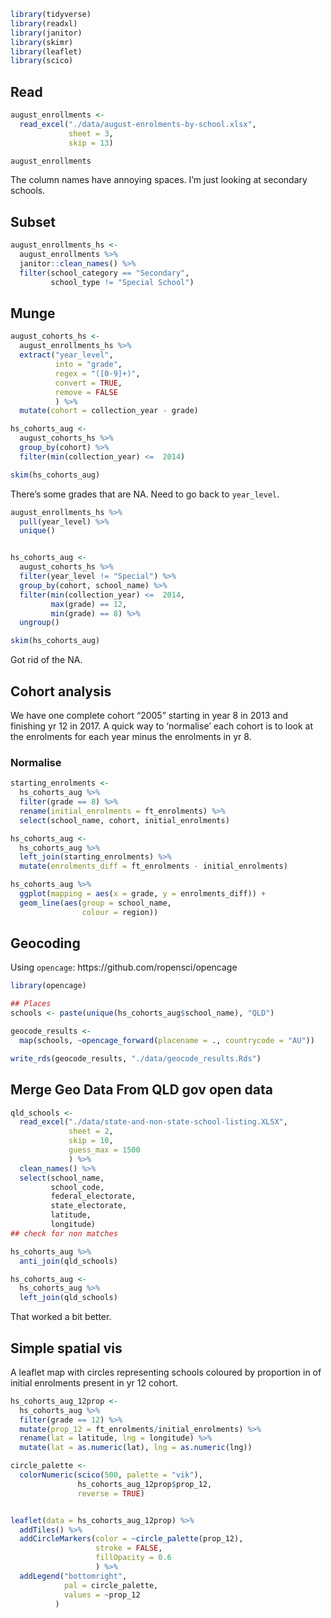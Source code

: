 
```r
library(tidyverse)
library(readxl)
library(janitor)
library(skimr)
library(leaflet)
library(scico)
```

## Read
```r
august_enrollments <-
  read_excel("./data/august-enrolments-by-school.xlsx",
             sheet = 3,
             skip = 13)

august_enrollments
```

The column names have annoying spaces. I'm just looking at secondary schools.

## Subset
```r
august_enrollments_hs <-
  august_enrollments %>%
  janitor::clean_names() %>%
  filter(school_category == "Secondary",
         school_type != "Special School")

```

## Munge

```r
august_cohorts_hs <-
  august_enrollments_hs %>%
  extract("year_level",
          into = "grade",
          regex = "([0-9]+)",
          convert = TRUE,
          remove = FALSE
          ) %>%
  mutate(cohort = collection_year - grade)

hs_cohorts_aug <-
  august_cohorts_hs %>%
  group_by(cohort) %>%
  filter(min(collection_year) <=  2014)

skim(hs_cohorts_aug)
```
There's some grades that are NA. Need to go back to `year_level`.

```r
august_enrollments_hs %>%
  pull(year_level) %>%
  unique()


hs_cohorts_aug <-
  august_cohorts_hs %>%
  filter(year_level != "Special") %>%
  group_by(cohort, school_name) %>%
  filter(min(collection_year) <=  2014,
         max(grade) == 12,
         min(grade) == 8) %>%
  ungroup()

skim(hs_cohorts_aug)
 ```

Got rid of the NA.

## Cohort analysis
We have one complete cohort "2005" starting in year 8 in 2013 and finishing yr
12 in 2017. A quick way to 'normalise' each cohort is to look at the enrolments
for each year minus the enrolments in yr 8.

### Normalise

```r
starting_enrolments <-
  hs_cohorts_aug %>%
  filter(grade == 8) %>%
  rename(initial_enrolments = ft_enrolments) %>%
  select(school_name, cohort, initial_enrolments)

hs_cohorts_aug <-
  hs_cohorts_aug %>%
  left_join(starting_enrolments) %>%
  mutate(enrolments_diff = ft_enrolments - initial_enrolments)

hs_cohorts_aug %>%
  ggplot(mapping = aes(x = grade, y = enrolments_diff)) +
  geom_line(aes(group = school_name,
                colour = region))
```

## Geocoding

Using `opencage`: https://github.com/ropensci/opencage

```r
library(opencage)

## Places
schools <- paste(unique(hs_cohorts_aug$school_name), "QLD")

geocode_results <-
  map(schools, ~opencage_forward(placename = ., countrycode = "AU"))

write_rds(geocode_results, "./data/geocode_results.Rds")
```
## Merge Geo Data From QLD gov open data

```r
qld_schools <-
  read_excel("./data/state-and-non-state-school-listing.XLSX",
             sheet = 2,
             skip = 10,
             guess_max = 1500
             ) %>%
  clean_names() %>%
  select(school_name,
         school_code,
         federal_electorate,
         state_electorate,
         latitude,
         longitude)
## check for non matches

hs_cohorts_aug %>%
  anti_join(qld_schools)

hs_cohorts_aug <-
  hs_cohorts_aug %>%
  left_join(qld_schools)

```

That worked a bit better.

## Simple spatial vis

A leaflet map with circles representing schools coloured by proportion in of initial enrolments present in yr 12 cohort.

```r
hs_cohorts_aug_12prop <- 
  hs_cohorts_aug %>%
  filter(grade == 12) %>%
  mutate(prop_12 = ft_enrolments/initial_enrolments) %>%
  rename(lat = latitude, lng = longitude) %>%
  mutate(lat = as.numeric(lat), lng = as.numeric(lng))

circle_palette <-
  colorNumeric(scico(500, palette = "vik"),
               hs_cohorts_aug_12prop$prop_12,
               reverse = TRUE)


leaflet(data = hs_cohorts_aug_12prop) %>%
  addTiles() %>%
  addCircleMarkers(color = ~circle_palette(prop_12),
                   stroke = FALSE,
                   fillOpacity = 0.6
                   ) %>%
  addLegend("bottomright",
            pal = circle_palette,
            values = ~prop_12
          )
```
